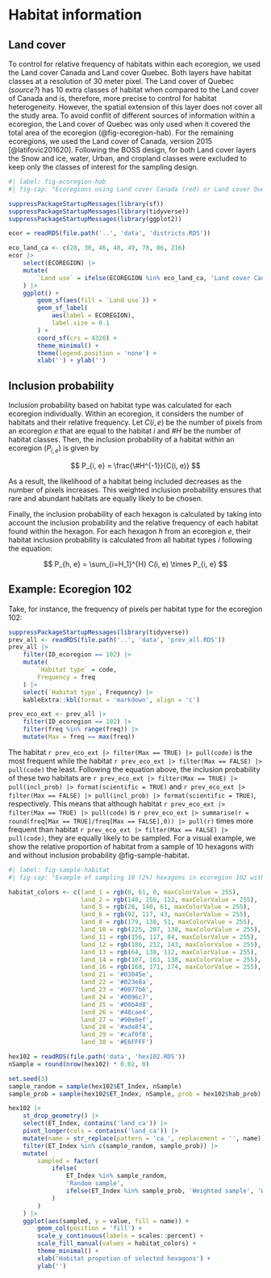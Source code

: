 # Habitat information {#sec-habitat-info}

## Land cover

To control for relative frequency of habitats within each ecoregion, we used the Land cover Canada and Land cover Quebec.
Both layers have habitat classes at a resolution of 30 meter pixel.
The Land cover of Quebec (*source?*) has 10 extra classes of habitat when compared to the Land cover of Canada and is, therefore, more precise to control for habitat heterogeneity.
However, the spatial extension of this layer does not cover all the study area.
To avoid conflit of different sources of information within a ecoregion, the Land cover of Quebec was only used when it covered the total area of the ecoregion (@fig-ecoregion-hab).
For the remaining ecoregions, we used the Land cover of Canada, version 2015 [@latifovic201620].
Following the BOSS design, for both Land cover layers the Snow and ice, water, Urban, and cropland classes were excluded to keep only the classes of interest for the sampling design.

```r
#| label: fig-ecoregion-hab
#| fig-cap: "Ecoregions using Land cover Canada (red) or Land cover Quebec (blue)."

suppressPackageStartupMessages(library(sf))
suppressPackageStartupMessages(library(tidyverse))
suppressPackageStartupMessages(library(ggplot2))

ecor = readRDS(file.path('..', 'data', 'districts.RDS'))

eco_land_ca <- c(28, 30, 46, 48, 49, 78, 86, 216)
ecor |>
    select(ECOREGION) |>
    mutate(
        `Land use` = ifelse(ECOREGION %in% eco_land_ca, 'Land cover Canada', 'Land cover Quebec')
    ) |>
    ggplot() +
        geom_sf(aes(fill = `Land use`)) +
        geom_sf_label(
            aes(label = ECOREGION),
            label.size = 0.1
        ) +
        coord_sf(crs = 4326) +
        theme_minimal() +
        theme(legend.position = 'none') +
        xlab('') + ylab('')
```

## Inclusion probability

Inclusion probability based on habitat type was calculated for each ecoregion individually.
Within an ecoregion, it considers the number of habitats and their relative frequency.
Let $C(i, e)$ be the number of pixels from an ecoregion $e$ that are equal to the habitat $i$ and $\# H$ be the number of habitat classes.
Then, the inclusion probability of a habitat within an ecoregion ($P_{i, e}$) is given by

$$
    P_{i, e} = \frac{\#H^{-1}}{C(i, e)}
$$

As a result, the likelihood of a habitat being included decreases as the number of pixels increases.
This weighted inclusion probability ensures that rare and abundant habitats are equally likely to be chosen.

Finally, the inclusion probability of each hexagon is calculated by taking into account the inclusion probability and the relative frequency of each habitat found within the hexagon.
For each hexagon $h$ from an ecoregion $e$, their habitat inclusion probability is calculated from all habitat types $i$ following the equation:

$$
    P_{h, e} = \sum_{i=H_1}^{H} C(i, e) \times P_{i, e}
$$

## Example: Ecoregion 102

Take, for instance, the frequency of pixels per habitat type for the ecoregion 102:

```r
suppressPackageStartupMessages(library(tidyverse))
prev_all <- readRDS(file.path('..', 'data', 'prev_all.RDS'))
prev_all |>
    filter(ID_ecoregion == 102) |>
    mutate(
        `Habitat type` = code,
        Frequency = freq
    ) |>
    select(`Habitat type`, Frequency) |>
    kableExtra::kbl(format = 'markdown', align = 'c')
```

```r
prev_eco_ext <- prev_all |>
    filter(ID_ecoregion == 102) |>
    filter(freq %in% range(freq)) |>
    mutate(Max = freq == max(freq))
```

The habitat `r prev_eco_ext |> filter(Max == TRUE) |> pull(code)` is the most frequent while the habitat `r prev_eco_ext |> filter(Max == FALSE) |> pull(code)` the least.
Following the equation above, the inclusion probability of these two habitats are `r prev_eco_ext |> filter(Max == TRUE) |> pull(incl_prob) |> format(scientific = TRUE)` and `r prev_eco_ext |> filter(Max == FALSE) |> pull(incl_prob) |> format(scientific = TRUE)`, respectively.
This means that although habitat `r prev_eco_ext |> filter(Max == TRUE) |> pull(code)` is `r prev_eco_ext |> summarise(r = round(freq[Max == TRUE]/freq[Max == FALSE],0)) |> pull(r)` times more frequent than habitat `r prev_eco_ext |> filter(Max == FALSE) |> pull(code)`, they are equally likely to be sampled.
For a visual example, we show the relative proportion of habitat from a sample of 10 hexagons with and without inclusion probability @fig-sample-habitat.

```r
#| label: fig-sample-habitat
#| fig-cap: "Example of sampling 10 (2%) hexagons in ecoregion 102 with (left bar) and without (right) weighted probability accounting for habitat heterogenity. Eeach bar represents the relative proportion of habitat classes from the 10 selected hexagons."

habitat_colors <- c(land_1 = rgb(0, 61, 0, maxColorValue = 255),
                    land_2 = rgb(148, 156, 112, maxColorValue = 255),
                    land_5 = rgb(20, 140, 61, maxColorValue = 255),
                    land_6 = rgb(92, 117, 43, maxColorValue = 255),
                    land_8 = rgb(179, 138, 51, maxColorValue = 255),
                    land_10 = rgb(225, 207, 138, maxColorValue = 255),
                    land_11 = rgb(156, 117, 84, maxColorValue = 255),
                    land_12 = rgb(186, 212, 143, maxColorValue = 255),
                    land_13 = rgb(64, 138, 112, maxColorValue = 255),
                    land_14 = rgb(107, 163, 138, maxColorValue = 255),
                    land_16 = rgb(168, 171, 174, maxColorValue = 255),
                    land_21 = '#03045e',
                    land_22 = '#023e8a',
                    land_23 = '#0077b6',
                    land_24 = '#0096c7',
                    land_25 = '#00b4d8',
                    land_26 = '#48cae4',
                    land_27 = '#90e0ef',
                    land_28 = '#ade8f4',
                    land_29 = '#caf0f8',
                    land_30 = '#E6FFFF')

hex102 = readRDS(file.path('data', 'hex102.RDS'))
nSample = round(nrow(hex102) * 0.02, 0)

set.seed(3)
sample_random = sample(hex102$ET_Index, nSample)
sample_prob = sample(hex102$ET_Index, nSample, prob = hex102$hab_prob)

hex102 |>
    st_drop_geometry() |>
    select(ET_Index, contains('land_ca')) |>
    pivot_longer(cols = contains('land_ca')) |>
    mutate(name = str_replace(pattern = 'ca_', replacement = '', name)) |>
    filter(ET_Index %in% c(sample_random, sample_prob)) |>
    mutate(
        sampled = factor(
            ifelse(
                ET_Index %in% sample_random,
                'Random sample',
                ifelse(ET_Index %in% sample_prob, 'Weighted sample', 'WRONG!')
            )
        )
    ) |>
    ggplot(aes(sampled, y = value, fill = name)) +
        geom_col(position = 'fill') +
        scale_y_continuous(labels = scales::percent) +
        scale_fill_manual(values = habitat_colors) +
        theme_minimal() +
        xlab('Habitat propotion of selected hexagons') +
        ylab('')

```

